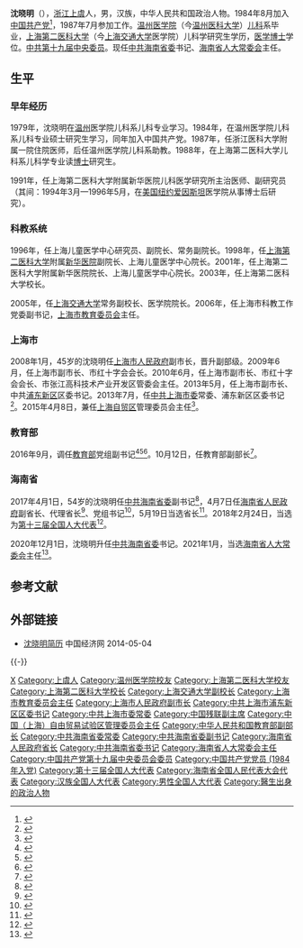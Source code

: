 {{Otheruses|沈曉明}}
{{Infobox_officeholder
|name = 沈晓明
|image name = Shen Xiaoming.png
|width = 200px
|now = {{CPC}}[[中国共产党海南省委员会|海南省委員會]][[省委书记|書記]]
|term_start = 2020年12月1日
|term_end = 
|deputy = [[冯飞|冯飞]]（副书记兼省长）
|general_secretary = [[习近平|习近平]]
|predecessor = [[刘赐贵|刘赐贵]]
|successor = 
|now1 = [[海南省人民政府|海南省人民政府]][[海南行政首长列表|省长]]
|term_start1 = 2017年4月7日
|term_end1 = 2020年12月2日
|predecessor1 = [[刘赐贵|刘赐贵]]
|successor1 = [[冯飞|冯飞]]
|now2 = {{CPC}}[[上海市|上海市]][[浦东新区|浦东新区]]委员会书记
|term_start2 = 2013年5月
|term_end2 = 2016年9月
|predecessor2 = [[徐麟_(1963年)|徐麟]]
|successor2 = [[翁祖亮|翁祖亮]]
|Sex = 
|different name = 
|party = {{CPC}}
|native place = [[浙江|浙江]][[上虞|上虞]]
|date of birth = {{birth year and age|1963|5}}
|place of birth = {{CHN}}[[浙江省|浙江省]][[上虞县|上虞县]]
|date of death = 
|place of death = 
|nationality = {{PRC}}
|spouse = 
|relatives = 
|educate = 
* [[温州医学院|温州医学院]][[儿科|儿科]]系儿科专业本科、硕士研究生
* [[上海第二医科大学|上海第二医科大学]]儿科系儿童保健学专业博士研究生
|past = 
*<span style="color: blue;">上海市副市长<br />（2008年1月－2013年6月）</span>
*<span style="color: blue;">浦东新区区委书记<br />（2013年5月－2016年9月）</span>
*<span style="color: blue;">教育部副部长、党组副书记<br />（2016年9月－2017年3月）</span>
*<span style="color: blue;">中共海南省委副书记、省长<br />（2017年4月－2020年12月）</span>
*<span style="color: blue;">中共海南省委书记<br />（2020年11月至今）</span>
*<span style="color: blue;">海南省人大常委会主任<br />（2021年1月至今）</span>
*<span style="color: blue;">中共中央委员<br />（2017年10月至今）</span>
|work = 
}}
'''沈晓明'''（{{bd|1963年|5月|catIdx=S沈}}），[[浙江|浙江]][[上虞|上虞]]人，男，汉族，中华人民共和国政治人物。1984年8月加入[[中国共产党|中国共产党]]<ref>{{Cite web|title=第六届主席团-中国残疾人联合会|url=http://www.cdpf.org.cn/zzjg/ldjj/dljzxt/|work=www.cdpf.org.cn|accessdate=2019-03-19|archive-date=2019-05-31|archive-url=https://web.archive.org/web/20190531022755/http://www.cdpf.org.cn/zzjg/ldjj/dljzxt/|dead-url=no}}</ref>，1987年7月参加工作。[[温州医学院|温州医学院]]（今[[温州医科大学|温州医科大学]]）[[儿科|儿科]]系毕业，[[上海第二医科大学|上海第二医科大学]]（今[[上海交通大学|上海交通大学]]医学院）儿科学研究生学历，[[医学博士|医学博士]]学位。[[中国共产党第十九届中央委员会委员列表|中共第十九届中央委员]]。现任[[中国共产党海南省委员会|中共海南省委]]书记、[[海南省人大常委会|海南省人大常委会]]主任。
== 生平 ==
===早年经历===
1979年，沈晓明在[[温州|温州]]医学院儿科系儿科专业学习。1984年，在温州医学院儿科系儿科专业硕士研究生学习，同年加入中国共产党。1987年，任浙江医科大学附属一院住院医师，后任温州医学院儿科系助教。1988年，在上海第二医科大学儿科系儿科学专业读[[博士|博士]]研究生。

1991年，任上海第二医科大学附属新华医院儿科医学研究所主治医师、副研究员（其间：1994年3月—1996年5月，在[[美国|美国]][[纽约|纽约]][[爱因斯坦|爱因斯坦]]医学院从事博士后研究）。

===科教系统===
1996年，任上海儿童医学中心研究员、副院长、常务副院长。1998年，任[[上海第二医科大学|上海第二医科大学]]附属[[上海交通大学医学院附属新华医院|新华医院]]副院长、上海儿童医学中心院长。2001年，任上海第二医科大学附属新华医院院长、上海儿童医学中心院长。2003年，任上海第二医科大学校长。

2005年，任[[上海交通大学|上海交通大学]]常务副校长、医学院院长。2006年，任上海市科教工作党委副书记，[[上海市教育委员会|上海市教育委员会]]主任。

===上海市===
2008年1月，45岁的沈晓明任[[上海市人民政府|上海市人民政府]]副市长，晋升副部级。2009年6月，任上海市副市长、市红十字会会长。2010年6月，任上海市副市长、市红十字会会长、市张江高科技术产业开发区管委会主任。2013年5月，任上海市副市长、中共[[浦东新区|浦东新区]]区委书记。2013年7月，任[[中共上海市委|中共上海市委]]常委、浦东新区区委书记<ref>{{cite web |accessdate = 2013-11-29 |url = http://www.chinanews.com/gn/2013/07-06/5011138.shtml |title = 沈晓明、姜平任中共上海市委常委 |publisher = [[中新网|中新网]] |archive-date = 2013-12-03 |archive-url = https://web.archive.org/web/20131203055051/http://www.chinanews.com/gn/2013/07-06/5011138.shtml |dead-url = no }}</ref>。2015年4月8日，兼任[[中国（上海）自由贸易试验区|上海自贸区]]管理委员会主任<ref>{{cite news |title = 沈晓明兼任上海自贸区管委会主任 |url = http://news.163.com/15/0408/16/AMMN656800014SEH.html |accessdate = 2015-04-08 |publisher = 网易 |archive-date = 2015-11-20 |archive-url = https://web.archive.org/web/20151120235027/http://news.163.com/15/0408/16/AMMN656800014SEH.html |dead-url = no }}</ref>。

===教育部===
2016年9月，调任[[中华人民共和国教育部|教育部]]党组副书记<ref>{{cite web |url=http://district.ce.cn/newarea/sddy/201609/14/t20160914_15941473.shtml |language= |title=沈晓明不再担任上海市委常委、浦东新区区委书记 另有任用(简历) |publisher=中国经济网 |date=2016年9月14日 |accessdate= |archive-date=2016年9月19日 |archive-url=https://web.archive.org/web/20160919202124/http://district.ce.cn/newarea/sddy/201609/14/t20160914_15941473.shtml |dead-url=no }}</ref><ref>{{Cite web |url=http://news.163.com/16/0923/20/C1M48M4I0001124J.html |title=沈晓明任教育部党组副书记:儿科医生十年从政路 |accessdate=2016-09-23 |archive-date=2016-09-24 |archive-url=https://web.archive.org/web/20160924022613/http://news.163.com/16/0923/20/C1M48M4I0001124J.html |dead-url=no }}</ref><ref>{{cite news|title = 上海市委原常委沈晓明任教育部党组副书记|url = http://district.ce.cn/newarea/sddy/201609/23/t20160923_16232529.shtml|accessdate = 2016-09-24|publisher = 中国经济网|archive-date = 2016-09-27|archive-url = https://web.archive.org/web/20160927003626/http://district.ce.cn/newarea/sddy/201609/23/t20160923_16232529.shtml|dead-url = no}}</ref>。10月12日，任教育部副部长<ref>{{cite news|title = 沈晓明任教育部副部长，聂辰席任广电总局、版权局局长|url = http://news.163.com/16/1012/09/C35SDII800014SEH.html|accessdate = 2016-10-12|publisher = 澎湃新闻网(上海)|archive-url = https://web.archive.org/web/20161012151410/http://news.163.com/16/1012/09/C35SDII800014SEH.html|archive-date = 2016-10-12|dead-url = yes}}</ref>。

===海南省===
2017年4月1日，54岁的沈晓明任[[中国共产党海南省委员会|中共海南省委]]副书记<ref>{{cite web |url=http://district.ce.cn/newarea/sddy/201704/01/t20170401_21683190.shtml |language= |title=教育部副部长沈晓明调任海南省委副书记(简历) |publisher=中国经济网 |date=2017年4月1日 |accessdate= |archive-date=2017年4月2日 |archive-url=https://web.archive.org/web/20170402080921/http://district.ce.cn/newarea/sddy/201704/01/t20170401_21683190.shtml |dead-url=no }}</ref>，4月7日任[[海南省人民政府|海南省人民政府]]副省长、代理省长<ref>{{cite news|title=沈晓明任海南省副省长、代省长|url=http://www.thepaper.cn/newsDetail_forward_1657289|accessdate=2017-04-08|newspaper=澎湃新闻|archive-date=2017-04-09|archive-url=https://web.archive.org/web/20170409111403/http://www.thepaper.cn/newsDetail_forward_1657289|dead-url=no}}</ref>、党组书记<ref>{{cite news|title=新任海南省委副书记沈晓明担任省政府党组书记|url=http://www.thepaper.cn/newsDetail_forward_1654222|accessdate=2017-04-04|newspaper=澎湃新闻|archive-date=2017-04-05|archive-url=https://web.archive.org/web/20170405175149/http://www.thepaper.cn/newsDetail_forward_1654222|dead-url=no}}</ref>，5月19日当选省长<ref>{{cite news|title=刘赐贵当选海南省人大常委会主任，沈晓明当选省长|url=http://www.thepaper.cn/newsDetail_forward_1689034|accessdate=2017-05-20|newspaper=澎湃新闻|archive-date=2017-05-19|archive-url=https://web.archive.org/web/20170519081236/http://www.thepaper.cn/newsDetail_forward_1689034|dead-url=no}}</ref>。2018年2月24日，当选为[[第十三届全国人大代表|第十三届全国人大代表]]<ref>{{Cite web|title=（受权发布）中华人民共和国第十三届全国人民代表大会代表名单-中新网|url=http://www.chinanews.com/gn/2018/02-25/8453959.shtml|accessdate=2021-02-13|work=中新网|archive-date=2018-02-27|archive-url=https://web.archive.org/web/20180227031724/http://www.chinanews.com/gn/2018/02-25/8453959.shtml|dead-url=no}}</ref>。

2020年12月1日，沈晓明升任[[中共海南省委|中共海南省委]]书记。2021年1月，当选[[海南省人大常委会|海南省人大常委会]]主任<ref>{{cite web |title=快讯：沈晓明当选海南省人大常委会主任 冯飞当选海南省省长 |url=http://www.hinews.cn/news/system/2021/01/28/032500335.shtml |website=南海网 |accessdate=2021-01-28 |date=2021-01-28 |archive-date=2021-02-01 |archive-url=https://web.archive.org/web/20210201154628/http://www.hinews.cn/news/system/2021/01/28/032500335.shtml |dead-url=no }}</ref>。

== 参考文献 ==
{{Reflist}}

== 外部链接 ==
* [http://district.ce.cn/zt/rwk/sf/sh/rs/201307/29/t20130729_24612986.shtml 沈晓明简历] {{Wayback|url=http://district.ce.cn/zt/rwk/sf/sh/rs/201307/29/t20130729_24612986.shtml |date=20140504174201 }} 中国经济网 2014-05-04

{{-}}
{{start box}}
{{s-ppo|cpc}}
{{s-before|[[刘赐贵|刘赐贵]]}}
{{s-title|[[中国共产党海南省委员会|中国共产党海南省委员会]]书记|2020年11月－}} 
{{s-inc}}
{{s-before|[[徐麟_(1963年)|徐麟]]}}
{{s-title|[[中国共产党|中国共产党]][[上海市|上海市]][[浦东新区|浦东新区]]委员会书记|2013年5月－2016年9月}}
{{s-after|[[翁祖亮|翁祖亮]]}}
{{s-gov|prc}}
{{s-before|[[刘赐贵|刘赐贵]]}}
{{s-title|[[海南省人民政府|海南省人民政府]][[海南行政长官列表|省长]]|2017年4月－2020年12月}}
{{s-after|[[冯飞|冯飞]]}}
{{s-before|[[艾宝俊|艾宝俊]]}}
{{s-title|[[中国（上海）自由贸易试验区|中国（上海）自由贸易试验区]]管理委员会主任|2015年4月－2016年9月}}
{{s-after|[[周波_(1962年)|周波]]}}
{{s-before|[[张伟江|张伟江]]}}
{{s-title|[[上海市教育委员会|上海市教育委员会]]主任|2006年4月－2008年2月}}
{{s-after|[[薛明扬|薛明扬]]}}
{{s-par|prc-lpc}}
{{s-before|[[刘赐贵|刘赐贵]]}}
{{s-title|[[海南省人民代表大会常务委员会|海南省人民代表大会常务委员会]]主任|2021年1月－}}
{{s-inc}}
{{end box}}

{{中华人民共和国省级行政区党务主官}}
{{海南省领导人}}
{{中华人民共和国海南省正职领导人}}
{{海南行政长官|PRC}}

{{Authority control}}

{{DEFAULTSORT:Shen沈}}
[[Category:沈姓|X]]
[[Category:上虞人|Category:上虞人]]
[[Category:温州医学院校友|Category:温州医学院校友]]
[[Category:上海第二医科大学校友|Category:上海第二医科大学校友]]
[[Category:上海第二医科大学校长|Category:上海第二医科大学校长]]
[[Category:上海交通大学副校长|Category:上海交通大学副校长]]
[[Category:上海市教育委员会主任|Category:上海市教育委员会主任]]
[[Category:上海市人民政府副市长|Category:上海市人民政府副市长]]
[[Category:中共上海市浦东新区区委书记|Category:中共上海市浦东新区区委书记]]
[[Category:中共上海市委常委|Category:中共上海市委常委]]
[[Category:中国残联副主席|Category:中国残联副主席]]
[[Category:中国（上海）自由贸易试验区管理委员会主任|Category:中国（上海）自由贸易试验区管理委员会主任]]
[[Category:中华人民共和国教育部副部长|Category:中华人民共和国教育部副部长]]
[[Category:中共海南省委常委|Category:中共海南省委常委]]
[[Category:中共海南省委副书记|Category:中共海南省委副书记]]
[[Category:海南省人民政府省长|Category:海南省人民政府省长]]
[[Category:中共海南省委书记|Category:中共海南省委书记]]
[[Category:海南省人大常委会主任|Category:海南省人大常委会主任]]
[[Category:中国共产党第十九届中央委员会委员|Category:中国共产党第十九届中央委员会委员]]
[[Category:中国共产党党员_(1984年入党)|Category:中国共产党党员 (1984年入党)]]
[[Category:第十三届全国人大代表|Category:第十三届全国人大代表]]
[[Category:海南省全国人民代表大会代表|Category:海南省全国人民代表大会代表]]
[[Category:汉族全国人大代表|Category:汉族全国人大代表]]
[[Category:男性全国人大代表|Category:男性全国人大代表]]
[[Category:醫生出身的政治人物|Category:醫生出身的政治人物]]